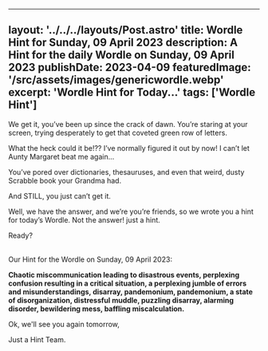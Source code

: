 
---
  layout: '../../../layouts/Post.astro'
  title: Wordle Hint for Sunday, 09 April 2023
  description: A Hint for the daily Wordle on Sunday, 09 April 2023
  publishDate: 2023-04-09
  featuredImage: '/src/assets/images/genericwordle.webp'
  excerpt: 'Wordle Hint for Today...'
  tags: ['Wordle Hint']
---

  We get it, you’ve been up since the crack of dawn. You’re staring at your screen, trying desperately to get that coveted green row of letters. 

  What the heck could it be!??
  I’ve normally figured it out by now!
  I can’t let Aunty Margaret beat me again… 

  You’ve pored over dictionaries, thesauruses, and even that weird, dusty Scrabble book your Grandma had.

  And STILL, you just can’t get it. 

  Well, we have the answer, and we’re you’re friends, so we wrote you a hint for today’s Wordle.
  Not the answer! just a hint. 

  Ready?<br /><br />

  Our Hint for the Wordle on Sunday, 09 April 2023:

  **Chaotic miscommunication leading to disastrous events, perplexing confusion resulting in a critical situation, a perplexing jumble of errors and misunderstandings, disarray, pandemonium, pandemonium, a state of disorganization, distressful muddle, puzzling disarray, alarming disorder, bewildering mess, baffling miscalculation.**

  Ok, we'll see you again tomorrow, 

  Just a Hint Team.
  
